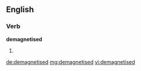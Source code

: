 ==English==

===Verb===
'''demagnetised'''

# {{past of|demagnetise}}

[[de:demagnetised]]
[[mg:demagnetised]]
[[vi:demagnetised]]